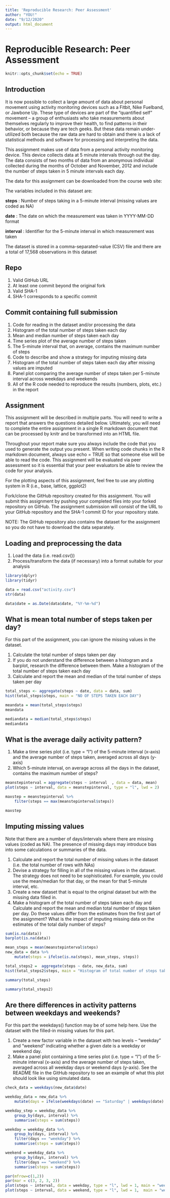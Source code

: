 ---
title: 'Reproducible Research: Peer Assessment'
author: "YOU!"
date: "9/12/2020"
output: html_document
---
# Reproducible Research: Peer Assessment
```{r setup, include=FALSE}
knitr::opts_chunk$set(echo = TRUE)
```
## Introduction

It is now possible to collect a large amount of data about personal movement using activity monitoring devices such as a Fitbit, Nike Fuelband, or Jawbone Up. These type of devices are part of the “quantified self” movement – a group of enthusiasts who take measurements about themselves regularly to improve their health, to find patterns in their behavior, or because they are tech geeks. But these data remain under-utilized both because the raw data are hard to obtain and there is a lack of statistical methods and software for processing and interpreting the data.

This assignment makes use of data from a personal activity monitoring device. This device collects data at 5 minute intervals through out the day. The data consists of two months of data from an anonymous individual collected during the months of October and November, 2012 and include the number of steps taken in 5 minute intervals each day.

The data for this assignment can be downloaded from the course web site:

The variables included in this dataset are:

**steps** : Number of steps taking in a 5-minute interval (missing values are coded as \color{red}{\verb|NA|}NA)

**date** : The date on which the measurement was taken in YYYY-MM-DD format

**interval** : Identifier for the 5-minute interval in which measurement was taken

The dataset is stored in a comma-separated-value (CSV) file and there are a total of 17,568 observations in this dataset

## Repo

1. Valid GitHub URL 
2. At least one commit beyond the original fork 
3. Valid SHA-1 
4. SHA-1 corresponds to a specific commit

## Commit containing full submission

1. Code for reading in the dataset and/or processing the data 
2. Histogram of the total number of steps taken each day 
3. Mean and median number of steps taken each day 
4. Time series plot of the average number of steps taken 
5. The 5-minute interval that, on average, contains the maximum number of steps 
6. Code to describe and show a strategy for imputing missing data 
7. Histogram of the total number of steps taken each day after missing values are imputed
8. Panel plot comparing the average number of steps taken per 5-minute interval across weekdays and weekends 
9. All of the R code needed to reproduce the results (numbers, plots, etc.) in the report

## Assignment

This assignment will be described in multiple parts. You will need to write a report that answers the questions detailed below. Ultimately, you will need to complete the entire assignment in a single R markdown document that can be processed by knitr and be transformed into an HTML file.

Throughout your report make sure you always include the code that you used to generate the output you present. When writing code chunks in the R markdown document, always use echo = TRUE so that someone else will be able to read the code. This assignment will be evaluated via peer assessment so it is essential that your peer evaluators be able to review the code for your analysis.

For the plotting aspects of this assignment, feel free to use any plotting system in R (i.e., base, lattice, ggplot2)

Fork/clone the GitHub repository created for this assignment. You will submit this assignment by pushing your completed files into your forked repository on GitHub. The assignment submission will consist of the URL to your GitHub repository and the SHA-1 commit ID for your repository state.

NOTE: The GitHub repository also contains the dataset for the assignment so you do not have to download the data separately.

## Loading and preprocessing the data

1. Load the data (i.e. \color{red}{\verb|read.csv()|}read.csv())
2. Process/transform the data (if necessary) into a format suitable for your analysis
```{r echo=FALSE}
library(dplyr)
library(tidyr)

data = read.csv("activity.csv")
str(data)

data$date = as.Date(data$date, "%Y-%m-%d")
```

## What is mean total number of steps taken per day?

For this part of the assignment, you can ignore the missing values in the dataset.

1. Calculate the total number of steps taken per day
2. If you do not understand the difference between a histogram and a barplot, research the difference between them. Make a histogram of the total number of steps taken each day
3. Calculate and report the mean and median of the total number of steps taken per day

```{r}
total_steps <- aggregate(steps ~ date, data = data, sum)
hist(total_steps$steps, main = "NO OF STEPS TAKEN EACH DAY")

meandata = mean(total_steps$steps)
meandata

mediandata = median(total_steps$steps)
mediandata
```

## What is the average daily activity pattern?

1. Make a time series plot (i.e. \color{red}{\verb|type = "l"|}type = "l") of the 5-minute interval (x-axis) and the average number of steps taken, averaged across all days (y-axis)
2. Which 5-minute interval, on average across all the days in the dataset, contains the maximum number of steps?

```{r}
meanstepinterval = aggregate(steps ~ interval  , data = data, mean)
plot(steps ~ interval, data = meanstepinterval, type = "l", lwd = 2)

maxstep = meanstepinterval %>%
    filter(steps == max(meanstepinterval$steps))

maxstep
```

## Imputing missing values

Note that there are a number of days/intervals where there are missing values (coded as \color{red}{\verb|NA|}NA). The presence of missing days may introduce bias into some calculations or summaries of the data.

1. Calculate and report the total number of missing values in the dataset (i.e. the total number of rows with \color{red}{\verb|NA|}NAs)
2. Devise a strategy for filling in all of the missing values in the dataset. The strategy does not need to be sophisticated. For example, you could use the mean/median for that day, or the mean for that 5-minute interval, etc.
3. Create a new dataset that is equal to the original dataset but with the missing data filled in.
4. Make a histogram of the total number of steps taken each day and Calculate and report the mean and median total number of steps taken per day. Do these values differ from the estimates from the first part of the assignment? What is the impact of imputing missing data on the estimates of the total daily number of steps?

```{r}
sum(is.na(data))
barplot(is.na(data))

mean_steps = mean(meanstepinterval$steps)
new_data = data %>%
    mutate(steps = ifelse(is.na(steps), mean_steps, steps))

total_steps2 =  aggregate(steps ~ date, new_data, sum)
hist(total_steps2$steps, main = "Histogram of total number of steps taken per day", xlab = "Total number of steps")

summary(total_steps)

summary(total_steps2)
```

## Are there differences in activity patterns between weekdays and weekends?

For this part the \color{red}{\verb|weekdays()|}weekdays() function may be of some help here. Use the dataset with the filled-in missing values for this part.

1. Create a new factor variable in the dataset with two levels – “weekday” and “weekend” indicating whether a given date is a weekday or weekend day.
2. Make a panel plot containing a time series plot (i.e. \color{red}{\verb|type = "l"|}type = "l") of the 5-minute interval (x-axis) and the average number of steps taken, averaged across all weekday days or weekend days (y-axis). See the README file in the GitHub repository to see an example of what this plot should look like using simulated data.

```{r}
check_data = weekdays(new_data$date)

weekday_data = new_data %>%
    mutate(days = ifelse(weekdays(date) == "Saturday" | weekdays(date) == "Sunday", "weekend", "weekday"))

weekday_step = weekday_data %>%
    group_by(days, interval) %>%
    summarise(steps = sum(steps))

weekday = weekday_data %>%
    group_by(days, interval) %>%
    filter(days == "weekday") %>%
    summarise(steps = sum(steps))

weekend = weekday_data %>%
    group_by(days, interval) %>%
    filter(days == "weekend") %>%
    summarise(steps = sum(steps))

par(mfrow=c(1,2))
par(mar = c(3, 2, 3, 2))
plot(steps ~ interval, data = weekday, type = "l", lwd = 1, main = "weekday", col = "red", ylim = (c(0,10000)))
plot(steps ~ interval, data = weekend, type = "l", lwd = 1,  main = "weekend", col = "blue", ylim = (c(0,10000)))
```
